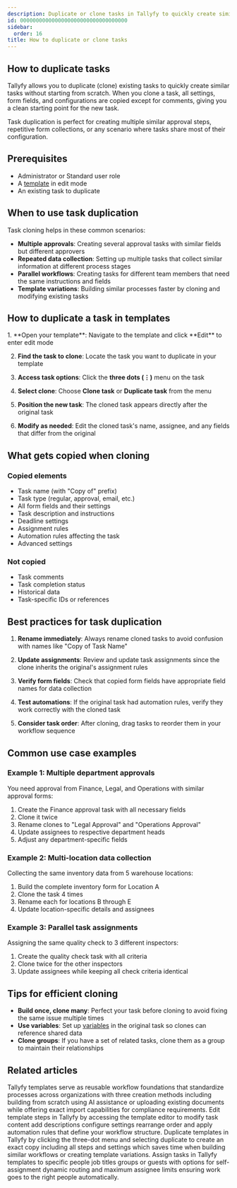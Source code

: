 ```yaml
---
description: Duplicate or clone tasks in Tallyfy to quickly create similar tasks with the same settings and form fields while saving time on repetitive task creation in your workflows.
id: 0000000000000000000000000000000000
sidebar:
  order: 16
title: How to duplicate or clone tasks
---
```



## How to duplicate tasks

Tallyfy allows you to duplicate (clone) existing tasks to quickly create similar tasks without starting from scratch. When you clone a task, all settings, form fields, and configurations are copied except for comments, giving you a clean starting point for the new task.

Task duplication is perfect for creating multiple similar approval steps, repetitive form collections, or any scenario where tasks share most of their configuration.

## Prerequisites

- Administrator or Standard user role  
- A [template](/products/pro/documenting/templates/) in edit mode
- An existing task to duplicate

## When to use task duplication

Task cloning helps in these common scenarios:

- **Multiple approvals**: Creating several approval tasks with similar fields but different approvers
- **Repeated data collection**: Setting up multiple tasks that collect similar information at different process stages
- **Parallel workflows**: Creating tasks for different team members that need the same instructions and fields
- **Template variations**: Building similar processes faster by cloning and modifying existing tasks

## How to duplicate a task in templates

<Steps>
1. **Open your template**: Navigate to the template and click **Edit** to enter edit mode

2. **Find the task to clone**: Locate the task you want to duplicate in your template

3. **Access task options**: Click the **three dots (⋮)** menu on the task

4. **Select clone**: Choose **Clone task** or **Duplicate task** from the menu

5. **Position the new task**: The cloned task appears directly after the original task

6. **Modify as needed**: Edit the cloned task's name, assignee, and any fields that differ from the original
</Steps>

## What gets copied when cloning

### Copied elements
- Task name (with "Copy of" prefix)
- Task type (regular, approval, email, etc.)
- All form fields and their settings
- Task description and instructions  
- Deadline settings
- Assignment rules
- Automation rules affecting the task
- Advanced settings

### Not copied
- Task comments
- Task completion status
- Historical data
- Task-specific IDs or references

## Best practices for task duplication

1. **Rename immediately**: Always rename cloned tasks to avoid confusion with names like "Copy of Task Name"

2. **Update assignments**: Review and update task assignments since the clone inherits the original's assignment rules

3. **Verify form fields**: Check that copied form fields have appropriate field names for data collection

4. **Test automations**: If the original task had automation rules, verify they work correctly with the cloned task

5. **Consider task order**: After cloning, drag tasks to reorder them in your workflow sequence

## Common use case examples

### Example 1: Multiple department approvals
You need approval from Finance, Legal, and Operations with similar approval forms:
1. Create the Finance approval task with all necessary fields
2. Clone it twice
3. Rename clones to "Legal Approval" and "Operations Approval"  
4. Update assignees to respective department heads
5. Adjust any department-specific fields

### Example 2: Multi-location data collection
Collecting the same inventory data from 5 warehouse locations:
1. Build the complete inventory form for Location A
2. Clone the task 4 times
3. Rename each for locations B through E
4. Update location-specific details and assignees

### Example 3: Parallel task assignments
Assigning the same quality check to 3 different inspectors:
1. Create the quality check task with all criteria
2. Clone twice for the other inspectors
3. Update assignees while keeping all check criteria identical

## Tips for efficient cloning

- **Build once, clone many**: Perfect your task before cloning to avoid fixing the same issue multiple times
- **Use variables**: Set up [variables](/products/pro/documenting/templates/variables/) in the original task so clones can reference shared data
- **Clone groups**: If you have a set of related tasks, clone them as a group to maintain their relationships


## Related articles
<CardGrid>
<LinkTitleCard header="<b>Templates > Create templates</b>" href="/products/pro/documenting/templates/create-template/" > Tallyfy templates serve as reusable workflow foundations that standardize processes across organizations with three creation methods including building from scratch using AI assistance or uploading existing documents while offering exact import capabilities for compliance requirements. </LinkTitleCard>
<LinkTitleCard header="<b>Edit Templates > Edit your steps</b>" href="/products/pro/documenting/templates/edit-templates/edit-steps/" > Edit template steps in Tallyfy by accessing the template editor to modify task content add descriptions configure settings rearrange order and apply automation rules that define your workflow structure. </LinkTitleCard>
<LinkTitleCard header="<b>Templates > How to duplicate a template</b>" href="/products/pro/documenting/templates/how-do-i-duplicate-a-template-on-tallyfy/" > Duplicate templates in Tallyfy by clicking the three-dot menu and selecting duplicate to create an exact copy including all steps and settings which saves time when building similar workflows or creating template variations. </LinkTitleCard>
<LinkTitleCard header="<b>Edit Templates > Assign steps</b>" href="/products/pro/documenting/templates/edit-templates/assign-steps-in-the-tallyfy-template-builder/" > Assign tasks in Tallyfy templates to specific people job titles groups or guests with options for self-assignment dynamic routing and maximum assignee limits ensuring work goes to the right people automatically. </LinkTitleCard>
</CardGrid>